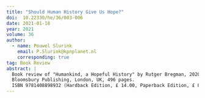 ```yaml
---
title: "Should Human History Give Us Hope?"
doi:  10.22330/he/36/003-006
date: 2021-01-18
year: 2021
volume: 36
author:
  - name: Pouwel Slurink
    email: P.Slurink@kpnplanet.nl
    corresponding: true 
tag: Book Review
abstract: |
  Book review of "Humankind, a Hopeful History" by Rutger Bregman, 2020.
  Bloomsbury Publishing, London, UK, 496 pages. 
  ISBN 9781408898932 (Hardback Edition, £ 14.00, Paperback Edition, £ 8.99)
---
```


